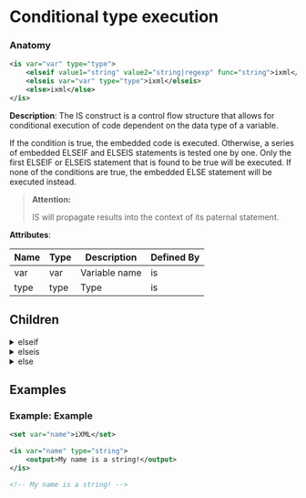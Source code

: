 # Conditional type execution

### Anatomy

```xml
<is var="var" type="type">
    <elseif value1="string" value2="string|regexp" func="string">ixml</elseif>
    <elseis var="var" type="type">ixml</elseis>
    <else>ixml</else>
</is>
```

 **Description**:
 The IS construct is a control flow structure that allows for conditional execution of code dependent on the data type of a variable.

If the condition is true, the embedded code is executed. Otherwise, a series of embedded ELSEIF and ELSEIS statements is tested one by one. Only the first ELSEIF or ELSEIS statement that is found to be true will be executed. If none of the conditions are true, the embedded ELSE statement will be executed instead.


> **Attention:**
>
> IS will propagate results into the context of its paternal statement.

**Attributes**:

| Name | Type | Description | Defined By |
| ---- | ---- | ----------- | ---------- |
| var | var | Variable name | is |
| type | type | Type | is |


## Children

<details>
<summary>elseif</summary>

### Anatomy of Elsewise conditional value execution
```xml
<elseif value1="string" value2="string|regexp" func="string">ixml</elseif>
```

**Attributes**:

| Name | Type | Description |
| ---- | ---- | ----------- |
| value1 | string | Value to compare from |
| value2 | string|regexp | Value to compare to |
| func | string | Comparison function |

**Content: Code (ixml)**

```xml
<content type="ixml"/>
```

</details>

<details>
<summary>elseis</summary>

### Anatomy of Elsewise conditional type execution
```xml
<elseis var="var" type="type">ixml</elseis>
```

**Attributes**:

| Name | Type | Description |
| ---- | ---- | ----------- |
| var | var | Variable name |
| type | type | Type |

**Content: Code (ixml)**

```xml
<content type="ixml"/>
```

</details>

<details>
<summary>else</summary>

### Anatomy of Elsewise execution
```xml
<else>ixml</else>
```

**Content: Code (ixml)**

```xml
<content type="ixml"/>
```

</details>

## Examples

### Example: Example

```xml
<set var="name">iXML</set>

<is var="name" type="string">
	<output>My name is a string!</output>
</is>

<!-- My name is a string! -->
```

